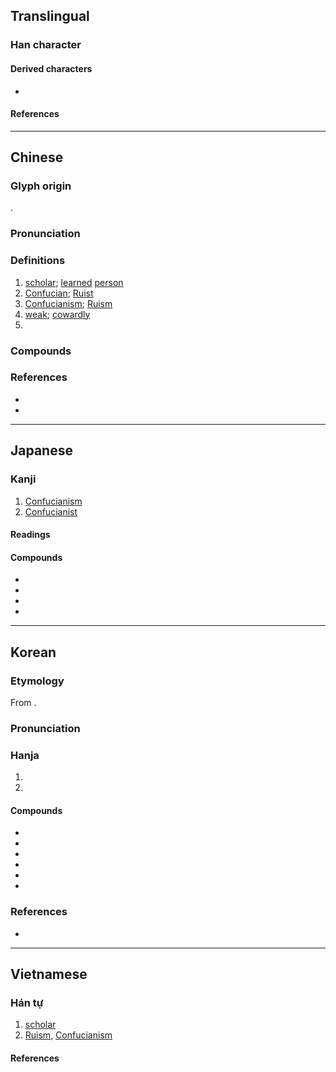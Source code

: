 {{character info}}
==Translingual==

===Han character===
{{Han char|rn=9|rad=人|as=14|sn=16|four=21227|canj=OMBB|ids=⿰亻需}}

====Derived characters====
* {{l|mul|[[𡃽]], [[𮒯]]}}

====References====
{{Han ref|kx=0119.300|dkj=01220|dj=0253.080|hdz=10230.090|uh=5112}}

----

==Chinese==
{{zh-forms|alt=㐵,偄,𠍶,𪝥,𰁡-second round simplified}}

===Glyph origin===
{{Han etym}}
{{Han compound|人|alt1=亻|需|ls=psc|c1=s|c2=p|t1=human}}.

===Pronunciation===
{{zh-pron
|m=rú
|m-s=ru2
|c=jyu4
|c-t=yi3
|g=eo4
|h=pfs=yì;gd=yi2
|j=ru2
|mb=ṳ̌
|md=ṳ̀
|mn=xm,qz,jj,tp:lû/kh:jû/zz:jî
|mn-t=ru5
|w=3zr
|x=y2
|mc=y
|oc=y
|ma=y
|cat=n,pn,a
}}

===Definitions===
{{zh-hanzi}}

# [[scholar]]; [[learned]] [[person]]
# [[Confucian]]; [[Ruist]]
# [[Confucianism]]; [[Ruism]]
# [[weak]]; [[cowardly]]
# {{surname|zh}}

===Compounds===
{{zh-der|fold=1|儒艮|儒家|儒將|儒教|儒林|儒生|儒術|儒學|儒雅|儒醫|侏儒|儒巾|宋儒|儒林外史|侏儒症|坑儒|儒業|名儒|俗儒|僻儒|宿儒|崇儒|先儒|八儒|儒略曆|宿學舊儒|儒冠|宏儒碩學|世儒|儒者|夙儒|俚儒|大儒|儒宗|博學鴻儒|儒風|侏儒觀戰|儒士|碩學通儒|新儒學|拘拘儒儒|犬儒學派|拘儒|穴見小儒|瞀儒|當世儒宗|碩彥名儒|碩儒|盜儒|瑰儒|燔書坑儒|焚書坑儒|溫文儒雅|散儒|陋儒|耆儒碩望|豎儒|老儒|迂儒|耆儒|醇儒|鴻儒|英儒|風流儒雅|章句儒|陽儒陰釋|通儒|老師宿儒|賈儒商秀|耆儒碩德|耆儒碩老|腐儒|回儒}}

===References===
* {{R:yue:Hanzi}}
* {{R:twedu|A00253}}

----

==Japanese==

===Kanji===
{{ja-kanji|grade=c|rs=人14}}

# [[Confucianism]]
# [[Confucianist]]

====Readings====
{{ja-readings
|goon=にゅう
|kanon=じゅ
|kun=やわらか, うるおす, したがう
}}

====Compounds====
* {{ja-r|儒学|じゅがく}}
* {{ja-r|儒教|じゅきょう}}
* {{ja-r|碩儒|せきじゅ}}
* {{ja-r|宋儒|そうじゅ}}

----

==Korean==

===Etymology===
From {{der|ko|ltc|sort=유|-}} {{ltc-l|儒}}.
{{hanja-ety
|dk={{okm-l|ᅀᅲᆼ|zyù}}
|m={{okm-l|ᅀᅲ|zyù}}
|mh={{okm-l|[[션ᄇᆡ|션븨]]|syènpùy}}
|ml=儒學#상34A
}}

===Pronunciation===
{{ko-hanja-pron|유}}

===Hanja===
{{ko-hanja-search}}
{{ko-hanja|선비|유}}

# {{hanja form of|유|[[scholar]]}}
# {{hanja form of|유|[[Confucianism]]}}

====Compounds====
{{der-top3|Compounds}}
* {{ko-l|유교|儒敎}}
* {{ko-l|유림|儒林}}
* {{ko-l|유생|儒生}}
* {{ko-l|갱유|坑儒}}
* {{ko-l|유가|儒家}}
* {{ko-l|유학|儒學}}
{{der-bottom}}

===References===
* {{R:hanjadoc|588}}

----

==Vietnamese==

===Hán tự===
{{vi-readings|reading=[[nho]]-genibrel;bonet;Thiều Chửu (1942);Trần (1999);Nguyễn (2004);tdcntd, [[nhu]]-genibrel;bonet;Nguyễn (2004);btcn, [[nhô]]-Trần (2004);tdcntd|rs=人14}}

# [[scholar]]
# [[w: Ruism|Ruism]], [[Confucianism]]

====References====
<references/>